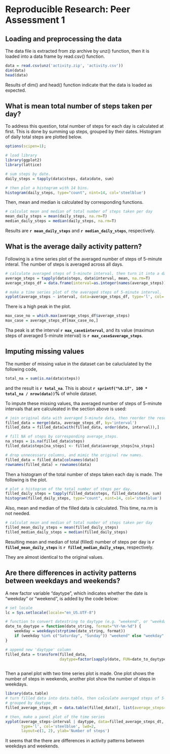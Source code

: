# Reproducible Research: Peer Assessment 1


## Loading and preprocessing the data

The data file is extracted from zip archive by unz() function, then it is loaded into a data frame by read.csv() function.

```r
data = read.csv(unz('activity.zip', 'activity.csv'))
dim(data)
head(data)
```

Results of dim() and head() function indicate that the data is loaded as expected.

## What is mean total number of steps taken per day?

To address this question, total number of steps for each day is calculated at first. This is done by summing up steps, grouped by their dates. Histogram of daily total steps are plotted below.

```r
options(scipen=1);

# load library
library(ggplot2)
library(lattice)

# sum steps by date.
daily_steps = tapply(data$steps, data$date, sum)

# then plot a histogram with 14 bins.
histogram(daily_steps, type="count", nint=14, col='steelblue')
```

Then, mean and median is calculated by corresponding functions.

```r
# calculat mean and median of total number of steps taken per day
mean_daily_steps = mean(daily_steps, na.rm=T)
median_daily_steps = median(daily_steps, na.rm=T)

```

Results are **`r mean_daily_steps`** and **`r median_daily_steps`**, respectively.

## What is the average daily activity pattern?

Following is a time series plot of the averaged number of steps of 5-minute interal.
The number of steps is averaged across all days.


```r
# calculate averaged steps of 5-minute interval, then turn it into a data frame.
average_steps = tapply(data$steps, data$interval, mean, na.rm=T)
average_steps_df = data.frame(interval=as.integer(names(average_steps)), average_steps=as.numeric(average_steps))

# make a time series plot of the averaged steps of 5-minute interval.
xyplot(average_steps ~ interval, data=average_steps_df, type='l', col='steelblue', lwd=2)
```


There is a high peak in the plot.

```r

max_case_no = which.max(average_steps_df$average_steps)
max_case = average_steps_df[max_case_no,]

```

Tha peak is at the interval **`r max_case$interval`**, and its value (maximun steps of averaged 5-minute interval) is **`r max_case$average_steps`**.

## Imputing missing values

The number of missing value in the dataset can be caluclulated by the following code,

```r
total_na = sum(is.na(data$steps))
```

and the result is **`r total_na`**. This is about **`r sprintf("%0.1f", 100 * total_na / nrow(data))`%** of whole dataset.

To impute these missing values, tha averaged number of steps of 5-minute intervals that are calculeated in the section above is used:

```r
# join original data with averaged 5-minute data, then reorder the result.
filled_data = merge(data, average_steps_df, by='interval')
filled_data = filled_data[with(filled_data, order(date, interval)),]

# fill NA of steps by corresponding average_steps.
na_steps = is.na(filled_data$steps)
filled_data$steps[na_steps] <- filled_data$average_steps[na_steps]

# drop unnecessary columns, and mimic the original row names.
filled_data = filled_data[colnames(data)]
rownames(filled_data) = rownames(data)
```

Then a histogram of the total number of steps taken each day is made. The following is the plot.

```r
# plot a histogram of the total number of steps per day.
filled_daily_steps = tapply(filled_data$steps, filled_data$date, sum)
histogram(filled_daily_steps, type="count", nint=14, col='steelblue')
```

Also, mean and median of the filled data is calculated.
This time, na.rm is not needed.

```r
# calculat mean and median of total number of steps taken per day
filled_mean_daily_steps = mean(filled_daily_steps)
filled_median_daily_steps = median(filled_daily_steps)
```

Resulting mean and median of total (filled) number of steps per day is **`r filled_mean_daily_steps`** is **`r filled_median_daily_steps`**, respectively.

They are almost identical to the original values.


## Are there differences in activity patterns between weekdays and weekends?

A new factor variable "daytype", which indicates whether the date is "weekday" or "weekend", is added by the code below:

```r
# set locale
lc = Sys.setlocale(locale="en_US.UTF-8")

# function to convert datestring to daytype (e.g. "weekend", or "weekday")
date_to_daytype = function(date_string, format="%Y-%m-%d") {
    weekday = weekdays(strptime(date_string, format))
    if (weekday %in% c("Saturday", "Sunday")) "weekend" else "weekday"
}

# append new 'daytype' column
filled_data = transform(filled_data,
                        daytype=factor(sapply(date, FUN=date_to_daytype, simplify=T, USE.NAMES=F)))
                                           
```

Then a panel plot with two time series plot is made. One plot shows the number of steps in weekends, another plot show the number of steps in weekdays.

```r
library(data.table)
# turn filled data into data.table, then calculate averaged steps of 5-minute interval,
# grouped by daytype.
filled_average_steps_dt = data.table(filled_data)[, list(average_steps=mean(steps)), by=list(interval, daytype)]

# then, make a panel plot of the time series
xyplot(average_steps~interval | daytype, data=filled_average_steps_dt,
       type='l', col='steelblue', lwd=2,
       layout=c(1, 2), ylab='Number of steps')

```

It seems that the there are differences in activity patterns between weekdays and weekends.
